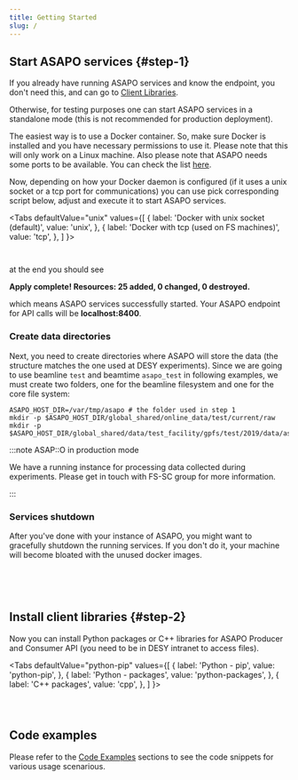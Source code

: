 ```yaml
---
title: Getting Started
slug: /
---
```




## Start ASAPO services {#step-1}

If you already have running ASAPO services and know the endpoint, you don't need this, and can go to [Client Libraries](#step-2).

Otherwise, for testing purposes one can start ASAPO services in a standalone mode (this is not recommended for  production deployment).


The easiest way is to use a Docker container.
So, make sure Docker is installed and you have necessary permissions to use it.
Please note that this will only work on a Linux machine. Also please note that ASAPO needs some ports to be available. You can check the list
[here](https://stash.desy.de/projects/ASAPO/repos/asapo/browse/deploy/asapo_services/scripts/asapo.auto.tfvars.in#37).

Now, depending on how your Docker daemon is configured (if it uses a
unix socket or a tcp port for communications)
 you can use pick corresponding script below, adjust and execute it to start ASAPO services.

<Tabs
  defaultValue="unix"
  values={[
    { label: 'Docker with unix socket (default)', value: 'unix', },
    { label: 'Docker with tcp (used on FS machines)', value: 'tcp', },
  ]
}>
<TabItem value="unix">

```shell content="./versioned_examples/version-22.03.0/start_asapo_socket.sh"
```

</TabItem>

<TabItem value="tcp">

```shell content="./versioned_examples/version-22.03.0/start_asapo_tcp.sh"
```

</TabItem>
</Tabs>

at the end you should see

<p className="green-text"><strong>Apply complete! Resources: 25 added, 0 changed, 0 destroyed.</strong></p>

which means ASAPO services successfully  started. Your ASAPO endpoint for API calls will be **localhost:8400**.

### Create data directories

Next, you need to create directories where ASAPO will store the data
(the structure matches the one used at DESY experiments).
Since we are going to use beamline `test` and beamtime `asapo_test` in following examples,
we must create two folders, one for the beamline filesystem and one for the core file system:

```shell
ASAPO_HOST_DIR=/var/tmp/asapo # the folder used in step 1
mkdir -p $ASAPO_HOST_DIR/global_shared/online_data/test/current/raw
mkdir -p $ASAPO_HOST_DIR/global_shared/data/test_facility/gpfs/test/2019/data/asapo_test
```

:::note ASAP::O in production mode

We have a running instance for processing data collected during experiments. Please get in touch with FS-SC group for more information.

:::

### Services shutdown

After you've done with your instance of ASAPO, you might want to gracefully shutdown the running services. If you don't do it, your machine will become bloated with the unused docker images.

```shell content="./versioned_examples/version-22.03.0/cleanup.sh"
```

<br/><br/>

## Install client libraries {#step-2}

Now you can install Python packages or C++ libraries for ASAPO Producer and Consumer API (you need to be in DESY intranet to access files).

<Tabs
  defaultValue="python-pip"
  values={[
    { label: 'Python - pip', value: 'python-pip', },
    { label: 'Python - packages', value: 'python-packages', },
    { label: 'C++ packages', value: 'cpp', },
  ]
}>
<TabItem value="python-pip">

```shell content="./versioned_examples/version-22.03.0/install_python_clients_pip.sh" snippetTag="#snippet1"
```

</TabItem>
<TabItem value="python-packages">

```shell content="./versioned_examples/version-22.03.0/install_python_clients_pkg.sh"
```

</TabItem>
<TabItem value="cpp">

```shell content="./versioned_examples/version-22.03.0/install_cpp_clients.sh"
```

</TabItem>
</Tabs>

## Code examples

Please refer to the [Code Examples](cookbook/overview) sections to see the code snippets for various usage scenarious.

